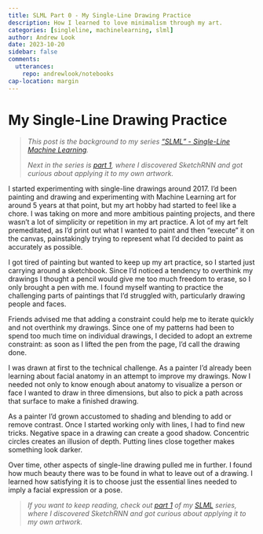```yaml
---
title: SLML Part 0 - My Single-Line Drawing Practice
description: How I learned to love minimalism through my art.
categories: [singleline, machinelearning, slml]
author: Andrew Look
date: 2023-10-20
sidebar: false
comments:
  utterances:
    repo: andrewlook/notebooks
cap-location: margin
---
```


<!-- TODO: image -->

# My Single-Line Drawing Practice

> _This post is the background to my series ["SLML" - Single-Line Machine Learning](/projects/slml.qmd)._
> 
> _Next in the series is [part 1](./slml_part1.qmd), where I discovered SketchRNN and got curious about applying it to my own artwork._

I started experimenting with single-line drawings around 2017. I'd been painting and drawing and experimenting with Machine Learning art for around 5 years at that point, but my art hobby had started to feel like a chore. I was taking on more and more ambitious painting projects, and there wasn't a lot of simplicity or repetition in my art practice. A lot of my art felt premeditated, as I'd print out what I wanted to paint and then "execute" it on the canvas, painstakingly trying to represent what I'd decided to paint as accurately as possible.

I got tired of painting but wanted to keep up my art practice, so I started just carrying around a sketchbook. Since I'd noticed a tendency to overthink my drawings I thought a pencil would give me too much freedom to erase, so I only brought a pen with me. I found myself wanting to practice the challenging parts of paintings that I'd struggled with, particularly drawing people and faces.

Friends advised me that adding a constraint could help me to iterate quickly and not overthink my drawings. Since one of my patterns had been to spend too much time on individual drawings, I decided to adopt an extreme constraint: as soon as I lifted the pen from the page, I'd call the drawing done.

I was drawn at first to the technical challenge. As a painter I'd already been learning about facial anatomy in an attempt to improve my drawings. Now I needed not only to know enough about anatomy to visualize a person or face I wanted to draw in three dimensions, but also to pick a path across that surface to make a finished drawing.

As a painter I'd grown accustomed to shading and blending to add or remove contrast. Once I started working only with lines, I had to find new tricks. Negative space in a drawing can create a good shadow. Concentric circles creates an illusion of depth. Putting lines close together makes something look darker.

Over time, other aspects of single-line drawing pulled me in further. I found how much beauty there was to be found in what to leave out of a drawing. I learned how satisfying it is to choose just the essential lines needed to imply a facial expression or a pose.

> _If you want to keep reading, check out [part 1](./slml_part1.qmd) of my [SLML](/projects/slml.qmd) series, where I discovered SketchRNN and got curious about applying it to my own artwork._

<!--
Technical Challenge
- The challenge of drawing from imagination and memory.
- Knowing enough anatomy to be able to improvise and arrive at something realistic.

Exercise in Minimalism
- The creativity involved in knowing what to leave out.
- Finding the essential lines to represent someone or something.
- In a way it’s a kind of compression - what’s the fewest number of lines I can make to imply my image in a viewer’s mind?

[[BlindContourDrawing]]
-->